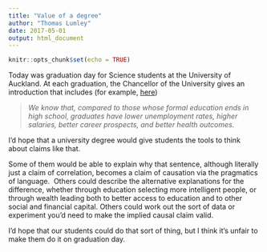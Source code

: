 ```yaml
---
title: "Value of a degree"
author: "Thomas Lumley"
date: 2017-05-01
output: html_document
---
```


```r
knitr::opts_chunk$set(echo = TRUE)
```

 Today was graduation day for Science students at the University of Auckland. At each graduation, the Chancellor of the University gives an introduction that includes (for example, [here](https://youtu.be/aPKGc-99BSI?t=19m16s))

> *We know that, compared to those whose formal education ends in high school, graduates have lower unemployment rates, higher salaries, better career prospects, and better health outcomes.*

I’d hope that a university degree would give students the tools to think about claims like that. 

Some of them would be able to explain why that sentence, although literally just a claim of correlation, becomes a claim of causation via the pragmatics of language.  Others could describe the alternative explanations for the difference, whether through education selecting more intelligent people, or through wealth leading both to better access to education and to other social and financial capital. Others could work out the sort of data or experiment you’d need to make the implied causal claim valid.

I’d hope that our students could do that sort of thing, but I think it’s unfair to make them do it on graduation day. 
